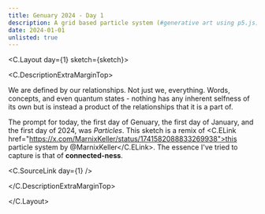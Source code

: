```yaml
---
title: Genuary 2024 - Day 1
description: A grid based particle system (#generative art using p5.js)
date: 2024-01-01
unlisted: true
---
```



<C.Layout day={1} sketch={sketch}>

<C.DescriptionExtraMarginTop>

We are defined by our relationships. Not just we, everything. Words, concepts,
and even quantum states - nothing has any inherent selfness of its own but is
instead a product of the relationships that it is a part of.

The prompt for today, the first day of Genuary, the first day of January, and
the first day of 2024, was _Particles_. This sketch is a remix of <C.ELink
href="https://x.com/MarnixKeller/status/1741582088833269938">this particle
system by @MarnixKeller</C.ELink>. The essence I've tried to capture is that of
**connected-ness**.

<C.SourceLink day={1} />

</C.DescriptionExtraMarginTop>

</C.Layout>

